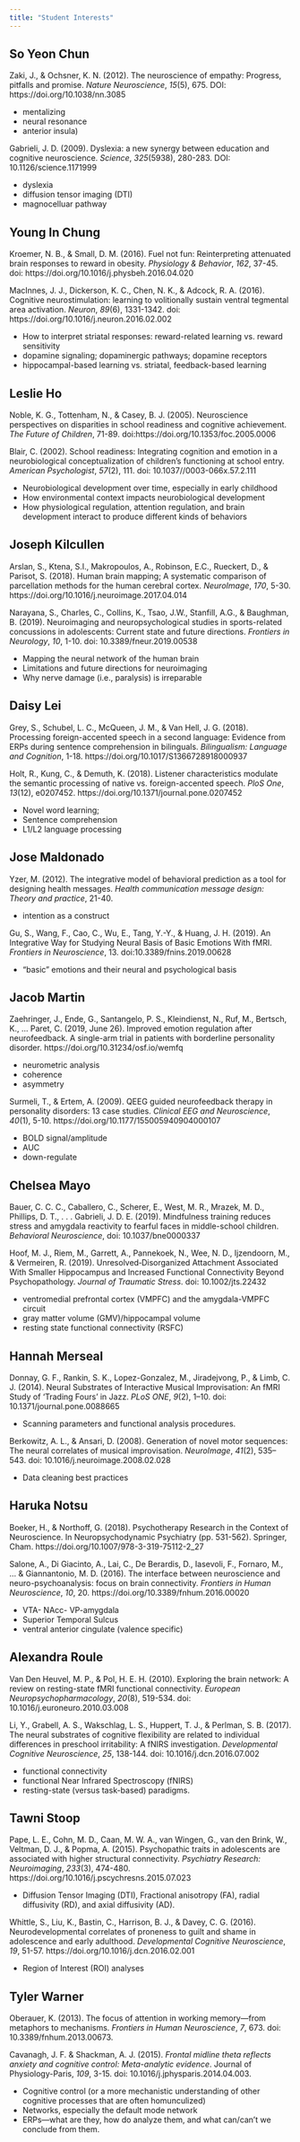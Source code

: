 ```yaml
---
title: "Student Interests"
---
```


## So Yeon Chun

Zaki, J., & Ochsner, K. N. (2012). The neuroscience of empathy: Progress, pitfalls and promise. *Nature Neuroscience*, *15*(5), 675. DOI: https://doi.org/10.1038/nn.3085

- mentalizing
- neural resonance
- anterior insula)

Gabrieli, J. D. (2009). Dyslexia: a new synergy between education and cognitive neuroscience. *Science*, *325*(5938), 280-283. DOI: 10.1126/science.1171999

- dyslexia
- diffusion tensor imaging (DTI)
- magnocelluar pathway

## Young In Chung

Kroemer, N. B., & Small, D. M. (2016). Fuel not fun: Reinterpreting attenuated brain responses to reward in obesity. *Physiology & Behavior*, *162*, 37-45. doi: https://doi.org/10.1016/j.physbeh.2016.04.020

MacInnes, J. J., Dickerson, K. C., Chen, N. K., & Adcock, R. A. (2016). Cognitive neurostimulation: learning to volitionally sustain ventral tegmental area activation. *Neuron*, *89*(6), 1331-1342. doi: https://doi.org/10.1016/j.neuron.2016.02.002

- How to interpret striatal responses: reward-related learning vs. reward sensitivity
- dopamine signaling; dopaminergic pathways; dopamine receptors 
- hippocampal-based learning vs. striatal, feedback-based learning

## Leslie Ho

Noble, K. G., Tottenham, N., & Casey, B. J. (2005). Neuroscience perspectives on disparities in school readiness and cognitive achievement. *The Future of Children*, 71-89. doi:https://doi.org/10.1353/foc.2005.0006

Blair, C. (2002). School readiness: Integrating cognition and emotion in a neurobiological conceptualization of children's functioning at school entry. *American Psychologist*, *57*(2), 111. doi: 10.1037//0003-066x.57.2.111

- Neurobiological development over time, especially in early childhood 
- How environmental context impacts neurobiological development 
- How physiological regulation, attention regulation, and brain development interact to produce different kinds of behaviors 

## Joseph Kilcullen

Arslan, S., Ktena, S.I., Makropoulos, A., Robinson, E.C., Rueckert, D., & Parisot, S. (2018). Human brain mapping; A systematic comparison of parcellation methods for the human cerebral cortex. *NeuroImage*, *170*, 5-30. https://doi.org/10.1016/j.neuroimage.2017.04.014

Narayana, S., Charles, C., Collins, K., Tsao, J.W., Stanfill, A.G., & Baughman, B. (2019). Neuroimaging and neuropsychological studies in sports-related concussions in adolescents: Current state and future directions. *Frontiers in Neurology*, *10*, 1-10. doi: 10.3389/fneur.2019.00538

- Mapping the neural network of the human brain
- Limitations and future directions for neuroimaging
- Why nerve damage (i.e., paralysis) is irreparable

## Daisy Lei

Grey, S., Schubel, L. C., McQueen, J. M., & Van Hell, J. G. (2018). Processing foreign-accented speech in a second language: Evidence from ERPs during sentence comprehension in bilinguals. *Bilingualism: Language and Cognition*, 1-18. https://doi.org/10.1017/S1366728918000937

Holt, R., Kung, C., & Demuth, K. (2018). Listener characteristics modulate the semantic processing of native vs. foreign-accented speech. *PloS One*, *13*(12), e0207452. https://doi.org/10.1371/journal.pone.0207452

-	Novel word learning; 
-	Sentence comprehension
-	L1/L2 language processing

## Jose Maldonado

Yzer, M. (2012). The integrative model of behavioral prediction as a tool for designing health messages. *Health communication message design: Theory and practice*, 21-40.

- intention as a construct

Gu, S., Wang, F., Cao, C., Wu, E., Tang, Y.-Y., & Huang, J. H. (2019). An Integrative Way for Studying Neural Basis of Basic Emotions With fMRI. *Frontiers in Neuroscience*, 13. doi:10.3389/fnins.2019.00628

- "basic" emotions and their neural and psychological basis

## Jacob Martin

Zaehringer, J., Ende, G., Santangelo, P. S., Kleindienst, N., Ruf, M., Bertsch, K., … Paret, C. (2019, June 26). Improved emotion regulation after neurofeedback. A single-arm trial in patients with borderline personality disorder. https://doi.org/10.31234/osf.io/wemfq

- neurometric analysis
- coherence
- asymmetry

Surmeli, T., & Ertem, A. (2009). QEEG guided neurofeedback therapy in personality disorders: 13 case studies. *Clinical EEG and Neuroscience*, *40*(1), 5-10. https://doi.org/10.1177/155005940904000107

- BOLD signal/amplitude
- AUC
- down-regulate

## Chelsea Mayo

Bauer, C. C. C., Caballero, C., Scherer, E., West, M. R., Mrazek, M. D., Phillips, D. T., . . . Gabrieli, J. D. E. (2019). Mindfulness training reduces stress and amygdala reactivity to fearful faces in middle-school children. *Behavioral Neuroscience*, doi: 10.1037/bne0000337

Hoof, M. J., Riem, M., Garrett, A., Pannekoek, N., Wee, N. D., Ijzendoorn, M., & Vermeiren, R. (2019). Unresolved‐Disorganized Attachment Associated With Smaller Hippocampus and Increased Functional Connectivity Beyond Psychopathology. *Journal of Traumatic Stress*. doi: 10.1002/jts.22432

- ventromedial prefrontal cortex (VMPFC) and the amygdala-VMPFC circuit
-	gray matter volume (GMV)/hippocampal volume
-	resting state functional connectivity (RSFC)

## Hannah Merseal

Donnay, G. F., Rankin, S. K., Lopez-Gonzalez, M., Jiradejvong, P., & Limb, C. J. (2014). Neural Substrates of Interactive Musical Improvisation: An fMRI Study of ‘Trading Fours’ in Jazz. *PLoS ONE*, *9*(2), 1–10. doi: 10.1371/journal.pone.0088665 

- Scanning parameters and functional analysis procedures.

Berkowitz, A. L., & Ansari, D. (2008). Generation of novel motor sequences: The neural correlates of musical improvisation. *NeuroImage*, *41*(2), 535–543. doi: 10.1016/j.neuroimage.2008.02.028

- Data cleaning best practices

## Haruka Notsu

Boeker, H., & Northoff, G. (2018). Psychotherapy Research in the Context of Neuroscience. In Neuropsychodynamic Psychiatry (pp. 531-562). Springer, Cham. https://doi.org/10.1007/978-3-319-75112-2_27

Salone, A., Di Giacinto, A., Lai, C., De Berardis, D., Iasevoli, F., Fornaro, M., ... & Giannantonio, M. D. (2016). The interface between neuroscience and neuro-psychoanalysis: focus on brain connectivity. *Frontiers in Human Neuroscience*, *10*, 20. https://doi.org/10.3389/fnhum.2016.00020

- VTA- NAcc- VP-amygdala 
- Superior Temporal Sulcus
- ventral anterior cingulate (valence specific)

## Alexandra Roule

Van Den Heuvel, M. P., & Pol, H. E. H. (2010). Exploring the brain network: A review on resting-state fMRI functional connectivity. *European Neuropsychopharmacology*, *20*(8), 519-534. doi: 10.1016/j.euroneuro.2010.03.008

Li, Y., Grabell, A. S., Wakschlag, L. S., Huppert, T. J., & Perlman, S. B. (2017). The neural substrates of cognitive flexibility are related to individual differences in preschool irritability: A fNIRS investigation. *Developmental Cognitive Neuroscience*, *25*, 138-144. doi: 10.1016/j.dcn.2016.07.002

- functional connectivity
- functional Near Infrared Spectroscopy (fNIRS)
- resting-state (versus task-based) paradigms. 

## Tawni Stoop

Pape, L. E., Cohn, M. D., Caan, M. W. A., van Wingen, G., van den Brink, W., Veltman, D. J., & Popma, A. (2015). Psychopathic traits in adolescents are associated with higher structural connectivity. *Psychiatry Research: Neuroimaging*, *233*(3), 474-480. https://doi.org/10.1016/j.pscychresns.2015.07.023

- Diffusion Tensor Imaging (DTI), Fractional anisotropy (FA), radial diffusivity (RD), and axial diffusivity (AD).

Whittle, S., Liu, K., Bastin, C., Harrison, B. J., & Davey, C. G. (2016). Neurodevelopmental correlates of proneness to guilt and shame in adolescence and early adulthood. *Developmental Cognitive Neuroscience*, *19*, 51-57. https://doi.org/10.1016/j.dcn.2016.02.001

- Region of Interest (ROI) analyses

## Tyler Warner

Oberauer, K. (2013). The focus of attention in working memory—from metaphors to mechanisms. *Frontiers in Human Neuroscience*, *7*, 673. doi: 10.3389/fnhum.2013.00673.

Cavanagh, J. F. & Shackman, A. J. (2015). *Frontal midline theta reflects anxiety and cognitive control: Meta-analytic evidence*. Journal of Physiology-Paris, *109*, 3-15. doi: 10.1016/j.jphysparis.2014.04.003.

- Cognitive control (or a more mechanistic understanding of other cognitive processes that are often homunculized)
- Networks, especially the default mode network
- ERPs—what are they, how do analyze them, and what can/can’t we conclude from them.
